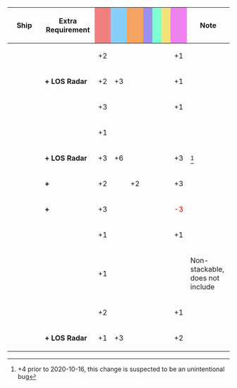 {|class="wikitable" style="width:100%; text-align: center; vertical-align: middle;"
|-
! style="width: 20%;" | Ship
! style="width: 25%;" | Extra Requirement
! style="width: 5%; background-color: lightcoral;" | {{Firepower}}
! style="width: 5%; background-color: lightskyblue;" | {{Torpedo}}
! style="width: 5%; background-color: sandybrown;" | {{AA}}
! style="width: 5%; background-color: #9C8FEE;" | {{ASW}}
! style="width: 5%; background-color: #7fffd4;" | {{LOS}}
! style="width: 5%; background-color: #F2E279;" | {{Armor}}
! style="width: 5%; background-color: violet;" | {{Evasion}}
! style="width: 20%;" | Note
|-
! rowspan="2"|{{ShipLink|Yuugumo|Makigumo|Kazagumo|Naganami|Makinami|Takanami|Suzunami|Fujinami|Hayanami|Hamanami|Okinami|Kishinami|Asashimo|Hayashimo|Akishimo|Kiyoshimo|text=Yuugumo-class|link_class=Yuugumo}}
| style="text-align:left;" | 
| +2 || || || || || || +1 
| style="text-align:left;" | 
|-
| style="text-align:left;" | '''+ LOS Radar''' 
| +2 || +3 || || || || || +1 
| style="text-align:left;" | 
|-
! rowspan="5"|{{ShipLink|Yuugumo/Kai Ni|Makigumo/Kai Ni|Kazagumo/Kai Ni|Naganami/Kai Ni|Takanami/Kai Ni|Okinami/Kai Ni|Asashimo/Kai Ni|text=Yuugumo-class Kai Ni|link_class=Yuugumo}}<br/>{{ShipLink|Akigumo/Kai Ni}}
| style="text-align:left;" | 
| +3 || || || || || || +1 
| style="text-align:left;" | 
|-
| style="text-align:left;" | '''{{ShipLink|Takanami/Kai Ni}}'''
| +1 || || || || || || 
| style="text-align:left;" | 
|-
| style="text-align:left;" | '''+ LOS Radar''' 
| +3 || +6 || || || || || +3 
| style="text-align:left;" | <ref>{{Torpedo}}+4 prior to 2020-10-16, this change is suspected to be an unintentional bug</ref>
|-
| style="text-align:left;" | '''{{ShipLink|Akigumo/Kai Ni}} + {{EquipmentLink|Skilled Lookouts|Torpedo Squadron Skilled Lookouts|text=(Torpedo Squadron) Skilled Lookouts}}'''
| +2 || || +2 || || || || +3 
| style="text-align:left;" | 
|-
| style="text-align:left;" | '''{{ShipLink|Akigumo/Kai Ni}} + {{EquipmentLink|Searchlight}}'''
| +3 || || || || || || <font color=#CC0000>-3</font> 
| style="text-align:left;" | 
|-
! rowspan="2"|{{ShipLink|Kagerou|Shiranui|Kuroshio|Oyashio|Hatsukaze|Yukikaze|Amatsukaze|Tokitsukaze|Urakaze|Isokaze|Hamakaze|Tanikaze|Nowaki|Arashi|Hagikaze|Maikaze|Akigumo|text=Kagerou-class|link_class=Kagerou}}
| style="text-align:left;" | 
| +1 || || || || || || +1 
| style="text-align:left;" | 
|-
| style="text-align:left;" | '''{{ShipLink|Kagerou/Kai Ni|Shiranui/Kai Ni|Kuroshio/Kai Ni|Yukikaze/Kai Ni|text=Kai Ni|link_class=Kagerou}}'''
| +1 || || || || || ||  
| style="text-align:left;" | Non-stackable, does not include {{ShipLink|Akigumo/Kai Ni}}
|-
! rowspan="2"|{{ShipLink|Shimakaze/Kai}}
| style="text-align:left;" | 
| +2 || || || || || || +1 
| style="text-align:left;" | 
|-
| style="text-align:left;" | '''+ LOS Radar''' 
| +1 || +3 || || || || || +2 
| style="text-align:left;" | 
|}
<references/>